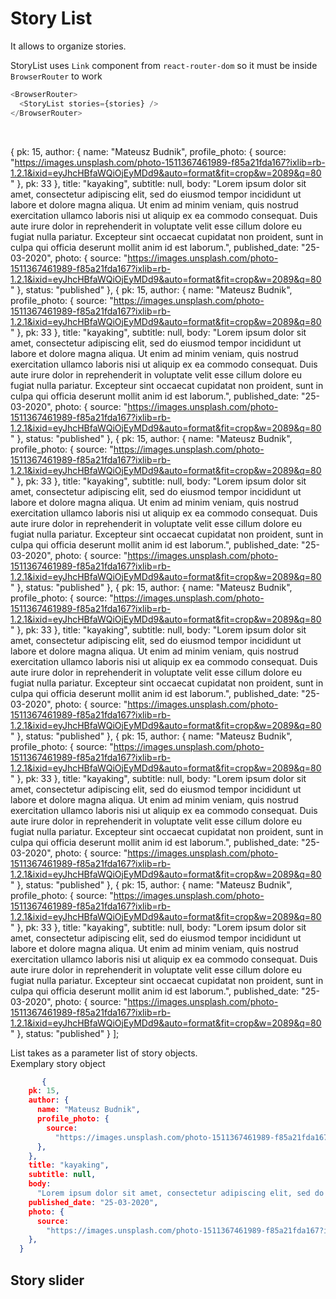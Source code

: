 

<Meta title="Components/StoryList" component={Card} />

# Story List

It allows to organize stories.

StoryList uses `Link` component from `react-router-dom` so it must be inside `BrowserRouter` to work

~~~js
<BrowserRouter>
  <StoryList stories={stories} />
</BrowserRouter>
~~~



<br />

  {
    pk: 15,
    author: {
      name: "Mateusz Budnik",
      profile_photo: {
        source:
          "https://images.unsplash.com/photo-1511367461989-f85a21fda167?ixlib=rb-1.2.1&ixid=eyJhcHBfaWQiOjEyMDd9&auto=format&fit=crop&w=2089&q=80"
      },
      pk: 33
    },
    title: "kayaking",
    subtitle: null,
    body:
      "Lorem ipsum dolor sit amet, consectetur adipiscing elit, sed do eiusmod tempor incididunt ut labore et dolore magna aliqua. Ut enim ad minim veniam, quis nostrud exercitation ullamco laboris nisi ut aliquip ex ea commodo consequat. Duis aute irure dolor in reprehenderit in voluptate velit esse cillum dolore eu fugiat nulla pariatur. Excepteur sint occaecat cupidatat non proident, sunt in culpa qui officia deserunt mollit anim id est laborum.",
    published_date: "25-03-2020",
    photo: {
      source:
        "https://images.unsplash.com/photo-1511367461989-f85a21fda167?ixlib=rb-1.2.1&ixid=eyJhcHBfaWQiOjEyMDd9&auto=format&fit=crop&w=2089&q=80"
    },
    status: "published"
  },
    {
    pk: 15,
    author: {
      name: "Mateusz Budnik",
      profile_photo: {
        source:
          "https://images.unsplash.com/photo-1511367461989-f85a21fda167?ixlib=rb-1.2.1&ixid=eyJhcHBfaWQiOjEyMDd9&auto=format&fit=crop&w=2089&q=80"
      },
      pk: 33
    },
    title: "kayaking",
    subtitle: null,
    body:
      "Lorem ipsum dolor sit amet, consectetur adipiscing elit, sed do eiusmod tempor incididunt ut labore et dolore magna aliqua. Ut enim ad minim veniam, quis nostrud exercitation ullamco laboris nisi ut aliquip ex ea commodo consequat. Duis aute irure dolor in reprehenderit in voluptate velit esse cillum dolore eu fugiat nulla pariatur. Excepteur sint occaecat cupidatat non proident, sunt in culpa qui officia deserunt mollit anim id est laborum.",
    published_date: "25-03-2020",
    photo: {
      source:
        "https://images.unsplash.com/photo-1511367461989-f85a21fda167?ixlib=rb-1.2.1&ixid=eyJhcHBfaWQiOjEyMDd9&auto=format&fit=crop&w=2089&q=80"
    },
    status: "published"
  },
    {
    pk: 15,
    author: {
      name: "Mateusz Budnik",
      profile_photo: {
        source:
          "https://images.unsplash.com/photo-1511367461989-f85a21fda167?ixlib=rb-1.2.1&ixid=eyJhcHBfaWQiOjEyMDd9&auto=format&fit=crop&w=2089&q=80"
      },
      pk: 33
    },
    title: "kayaking",
    subtitle: null,
    body:
      "Lorem ipsum dolor sit amet, consectetur adipiscing elit, sed do eiusmod tempor incididunt ut labore et dolore magna aliqua. Ut enim ad minim veniam, quis nostrud exercitation ullamco laboris nisi ut aliquip ex ea commodo consequat. Duis aute irure dolor in reprehenderit in voluptate velit esse cillum dolore eu fugiat nulla pariatur. Excepteur sint occaecat cupidatat non proident, sunt in culpa qui officia deserunt mollit anim id est laborum.",
    published_date: "25-03-2020",
    photo: {
      source:
        "https://images.unsplash.com/photo-1511367461989-f85a21fda167?ixlib=rb-1.2.1&ixid=eyJhcHBfaWQiOjEyMDd9&auto=format&fit=crop&w=2089&q=80"
    },
    status: "published"
  },
    {
    pk: 15,
    author: {
      name: "Mateusz Budnik",
      profile_photo: {
        source:
          "https://images.unsplash.com/photo-1511367461989-f85a21fda167?ixlib=rb-1.2.1&ixid=eyJhcHBfaWQiOjEyMDd9&auto=format&fit=crop&w=2089&q=80"
      },
      pk: 33
    },
    title: "kayaking",
    subtitle: null,
    body:
      "Lorem ipsum dolor sit amet, consectetur adipiscing elit, sed do eiusmod tempor incididunt ut labore et dolore magna aliqua. Ut enim ad minim veniam, quis nostrud exercitation ullamco laboris nisi ut aliquip ex ea commodo consequat. Duis aute irure dolor in reprehenderit in voluptate velit esse cillum dolore eu fugiat nulla pariatur. Excepteur sint occaecat cupidatat non proident, sunt in culpa qui officia deserunt mollit anim id est laborum.",
    published_date: "25-03-2020",
    photo: {
      source:
        "https://images.unsplash.com/photo-1511367461989-f85a21fda167?ixlib=rb-1.2.1&ixid=eyJhcHBfaWQiOjEyMDd9&auto=format&fit=crop&w=2089&q=80"
    },
    status: "published"
  },
    {
    pk: 15,
    author: {
      name: "Mateusz Budnik",
      profile_photo: {
        source:
          "https://images.unsplash.com/photo-1511367461989-f85a21fda167?ixlib=rb-1.2.1&ixid=eyJhcHBfaWQiOjEyMDd9&auto=format&fit=crop&w=2089&q=80"
      },
      pk: 33
    },
    title: "kayaking",
    subtitle: null,
    body:
      "Lorem ipsum dolor sit amet, consectetur adipiscing elit, sed do eiusmod tempor incididunt ut labore et dolore magna aliqua. Ut enim ad minim veniam, quis nostrud exercitation ullamco laboris nisi ut aliquip ex ea commodo consequat. Duis aute irure dolor in reprehenderit in voluptate velit esse cillum dolore eu fugiat nulla pariatur. Excepteur sint occaecat cupidatat non proident, sunt in culpa qui officia deserunt mollit anim id est laborum.",
    published_date: "25-03-2020",
    photo: {
      source:
        "https://images.unsplash.com/photo-1511367461989-f85a21fda167?ixlib=rb-1.2.1&ixid=eyJhcHBfaWQiOjEyMDd9&auto=format&fit=crop&w=2089&q=80"
    },
    status: "published"
  },
    {
    pk: 15,
    author: {
      name: "Mateusz Budnik",
      profile_photo: {
        source:
          "https://images.unsplash.com/photo-1511367461989-f85a21fda167?ixlib=rb-1.2.1&ixid=eyJhcHBfaWQiOjEyMDd9&auto=format&fit=crop&w=2089&q=80"
      },
      pk: 33
    },
    title: "kayaking",
    subtitle: null,
    body:
      "Lorem ipsum dolor sit amet, consectetur adipiscing elit, sed do eiusmod tempor incididunt ut labore et dolore magna aliqua. Ut enim ad minim veniam, quis nostrud exercitation ullamco laboris nisi ut aliquip ex ea commodo consequat. Duis aute irure dolor in reprehenderit in voluptate velit esse cillum dolore eu fugiat nulla pariatur. Excepteur sint occaecat cupidatat non proident, sunt in culpa qui officia deserunt mollit anim id est laborum.",
    published_date: "25-03-2020",
    photo: {
      source:
        "https://images.unsplash.com/photo-1511367461989-f85a21fda167?ixlib=rb-1.2.1&ixid=eyJhcHBfaWQiOjEyMDd9&auto=format&fit=crop&w=2089&q=80"
    },
    status: "published"
  }
];

List takes as a parameter list of story objects.
<br/>
Exemplary story object

~~~json
       {
    pk: 15,
    author: {
      name: "Mateusz Budnik",
      profile_photo: {
        source:
          "https://images.unsplash.com/photo-1511367461989-f85a21fda167?ixlib=rb-1.2.1&ixid=eyJhcHBfaWQiOjEyMDd9&auto=format&fit=crop&w=2089&q=80"
      },
    },
    title: "kayaking",
    subtitle: null,
    body:
      "Lorem ipsum dolor sit amet, consectetur adipiscing elit, sed do eiusmod tempor incididunt ut labore et dolore magna aliqua. Ut enim ad minim veniam, quis nostrud exercitation ullamco laboris nisi ut aliquip ex ea commodo consequat. Duis aute irure dolor in reprehenderit in voluptate velit esse cillum dolore eu fugiat nulla pariatur. Excepteur sint occaecat cupidatat non proident, sunt in culpa qui officia deserunt mollit anim id est laborum.",
    published_date: "25-03-2020",
    photo: {
      source:
        "https://images.unsplash.com/photo-1511367461989-f85a21fda167?ixlib=rb-1.2.1&ixid=eyJhcHBfaWQiOjEyMDd9&auto=format&fit=crop&w=2089&q=80"
    },
  }
~~~

<BrowserRouter>
  <StoryList stories={stories} />
</BrowserRouter>

## Story slider
<Preview>
  <BrowserRouter>
    <StorySlider stories={stories} />
  </BrowserRouter>
</Preview>

<StoryList />
